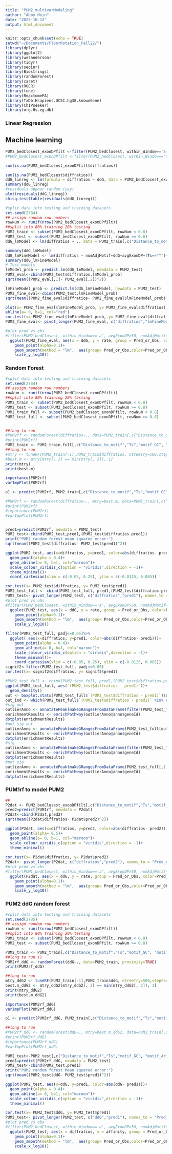 ```yaml
---
title: "PUM2_multivarModeling"
author: "Abby Hein"
date: "2022-10-12"
output: html_document
---
```


```r
knitr::opts_chunk$set(echo = TRUE)
setwd("~/Documents/FloorRotation_Fall22/")
library(dplyr)
library(ggplot2)
library(wesanderson)
library(tidyr)
library(seqinr)
library(Biostrings)
library(randomForest)
library(caret)
library(ROCR)
library(tune)
library(ReactomePA)
library(TxDb.Hsapiens.UCSC.hg38.knownGene)
library(ChIPseeker)
library(org.Hs.eg.db)
```

### Linear Regression
## Machine learning
```r
PUM2_bedClosest_exonDPfilt <-filter(PUM2_bedClosest, within_Window=='a', avgExonDP>50)
#PUM2_bedClosest_exonDPfilt <-filter(PUM2_bedClosest, within_Window=='a', padj<0.05)

sum(is.na(PUM2_bedClosest_exonDPfilt$diffratios))

sum(is.na(PUM2_bedClosest$diffratios))
ddG_linreg <- lm(formula = diffratios ~ ddG, data = PUM2_bedClosest_exonDPfilt)
summary(ddG_linreg)
#residuals appear random (yay)
plot(residuals(ddG_linreg))
chisq.test(table(residuals(ddG_linreg)))
```


```r
#split data into testing and training datasets
set.seed(2784)
## assign random row numbers
rowNum <- runif(nrow(PUM2_bedClosest_exonDPfilt))
##split into 80% training 20% testing
PUM2_train <- subset(PUM2_bedClosest_exonDPfilt, rowNum < 0.8)
PUM2_test <- subset(PUM2_bedClosest_exonDPfilt, rowNum >= 0.8)
ddG_lmModel <- lm(diffratios ~ ., data = PUM2_train[,c("Distance_to_motif","Ts","motif_GC", "motif_Arichness","deam_GC", "deam_Arichness","ddG","ss_ddG","numAdjMotif","diffratios","avgExonDP")])

summary(ddG_lmModel)
ddG_lmFineModel <- lm(diffratios ~ numAdjMotif+ddG+avgExonDP+(Ts=="T")+(Ts=="C")+Distance_to_motif+motif_GC+deam_GC, data = PUM2_train[,c("Distance_to_motif","Ts","motif_GC", "motif_Arichness","deam_GC", "deam_Arichness","ddG","ss_ddG","numAdjMotif","diffratios","avgExonDP")])
summary(ddG_lmFineModel)
# Test models
lmModel_prob <- predict.lm(ddG_lmModel, newdata = PUM2_test)
PUM2_eval<-cbind(PUM2_test$diffratios,lmModel_prob)
sqrt(mean((PUM2_eval[,1]- PUM2_eval[,2])^2))

lmFineModel_prob <- predict.lm(ddG_lmFineModel, newdata = PUM2_test)
PUM2_fine_eval<-cbind(PUM2_test,lmFineModel_prob)
sqrt(mean((PUM2_fine_eval$diffratios- PUM2_fine_eval$lmFineModel_prob)^2))

plot(x= PUM2_fine_eval$lmFineModel_prob, y= PUM2_fine_eval$diffratios)
abline(a= 0, b=1, col="red")
cor.test(x= PUM2_fine_eval$lmFineModel_prob, y= PUM2_fine_eval$diffratios)
PUM2_fine_eval<- pivot_longer(PUM2_fine_eval, c("diffratios","lmFineModel_prob"), names_to = "Pred_or_Obs", values_to = "rate")

#plot pred vs obs
#filter(PUM2_bedClosest, within_Window=='a', avgExonDP>50, numAdjMotif<=0, ss_ddG<10) %>% 
  ggplot(PUM2_fine_eval, aes(x = ddG, y = rate, group = Pred_or_Obs, color=Pred_or_Obs))+
    geom_point(alpha=0.1)+
    geom_smooth(method = "lm",  aes(group= Pred_or_Obs,color=Pred_or_Obs))+
    scale_y_log10()
```

### Random Forest 
```r
#split data into testing and training datasets
set.seed(2784)
## assign random row numbers
rowNum <- runif(nrow(PUM2_bedClosest_exonDPfilt))
##split into 80% training 20% testing
PUM2_train <- subset(PUM2_bedClosest_exonDPfilt, rowNum < 0.8)
PUM2_test <- subset(PUM2_bedClosest_exonDPfilt, rowNum >= 0.8)
PUM2_train_full <- subset(PUM2_bedClosest_exonDPfilt, rowNum < 0.8)
PUM2_test_full <- subset(PUM2_bedClosest_exonDPfilt, rowNum >= 0.8)


##long to run
#PUM2rf <- randomForest(diffratios~., data=PUM2_train[,c("Distance_to_motif","Ts","motif_GC", "motif_Arichness","deam_GC", "deam_Arichness","ddG","ss_ddG","numAdjMotif","diffratios","avgExonDP")], proximity=TRUE)
#print(PUM2rf)
PUM2_train <- PUM2_train_full[,c("Distance_to_motif","Ts","motif_GC", "motif_Arichness","deam_GC", "deam_Arichness","ddG","ss_ddG","numAdjMotif","diffratios","avgExonDP")]
##long to run
#mtry <- tuneRF(PUM2_train[-1],PUM2_train$diffratios, ntreeTry=500,stepFactor=1.5,improve=0.01, trace=TRUE, plot=TRUE)
#best.m <- mtry[mtry[, 2] == min(mtry[, 2]), 1]
print(mtry)
print(best.m)

importance(PUM2rf)
varImpPlot(PUM2rf)

p1 <- predict(PUM2rf, PUM2_train[,c("Distance_to_motif","Ts","motif_GC", "motif_Arichness","deam_GC", "deam_Arichness","ddG","ss_ddG","numAdjMotif","diffratios","avgExonDP")])

#PUM2rf <- randomForest(diffratios~., mtry=best.m, data=PUM2_train[,c("Distance_to_motif","Ts","motif_GC", "motif_Arichness","deam_GC", "deam_Arichness","ddG","ss_ddG","numAdjMotif","diffratios","avgExonDP")], proximity=TRUE)
#print(PUM2rf)
#importance(PUM2rf)
#varImpPlot(PUM2rf)


pred1=predict(PUM2rf, newdata = PUM2_test)
PUM2_test<-cbind(PUM2_test,pred1,(PUM2_test$diffratios-pred1))
print("PUM2 random forest mean squared error:")
sqrt(mean((PUM2_test$diffratios- PUM2_test$pred1)^2))

ggplot(PUM2_test, aes(x=diffratios, y=pred1, color=abs(diffratios- pred1)))+
  geom_point(alpha = 0.4)+
  geom_abline(a= 0, b=1, col="maroon")+
  scale_colour_viridis_c(option = "viridis",direction = -1)+
  theme_minimal()+
  coord_cartesian(xlim = c(-0.05, 0.25), ylim = c(-0.0125, 0.085))

cor.test(x= PUM2_test$diffratios, y= PUM2_test$pred1)
PUM2_test_full <- cbind(PUM2_test_full, pred1,(PUM2_test$diffratios-pred1))
PUM2_test<- pivot_longer(PUM2_test, c("diffratios","pred1"), names_to = "Pred_or_Obs", values_to = "rate")
#plot pred vs obs
#filter(PUM2_bedClosest, within_Window=='a', avgExonDP>50, numAdjMotif<=0, ss_ddG<10) %>% 
  ggplot(PUM2_test, aes(x = ddG, y = rate, group = Pred_or_Obs, color=Pred_or_Obs))+
    geom_point(alpha=0.1)+
    geom_smooth(method = "lm",  aes(group= Pred_or_Obs,color=Pred_or_Obs))+
    scale_y_log10()
```

```r
filter(PUM2_test_full, padj<=0.05)%>%
  ggplot( aes(x=diffratios, y=pred1, color=abs(diffratios- pred1)))+
    geom_point(alpha = 0.4)+
    geom_abline(a= 0, b=1, col="maroon")+
    scale_colour_viridis_c(option = "viridis",direction = -1)+
    theme_minimal()+
    coord_cartesian(xlim = c(-0.05, 0.25), ylim = c(-0.0125, 0.085))
signif2<-filter(PUM2_test_full, padj<=0.05)
cor.test(x= signif2$diffratios, y= signif2$pred1)
```


```r
#PUM2_test_full <- cbind(PUM2_test_full, pred1,(PUM2_test$diffratios-pred1))
ggplot(PUM2_test_full, aes(`(PUM2_test$diffratios - pred1)`))+
  geom_density()
out <- boxplot.stats(PUM2_test_full$`(PUM2_test$diffratios - pred1)`)$out
out_ind <- which(PUM2_test_full$`(PUM2_test$diffratios - pred1)` %in% c(out))
#sig out
outlierAnno <- annotatePeak(makeGRangesFromDataFrame(filter(PUM2_test_full[out_ind,], padj<=0.05)[,1:6]), TxDb=TxDb.Hsapiens.UCSC.hg38.knownGene)
enrichmentResults <- enrichPathway(outlierAnno@anno$geneId)
dotplot(enrichmentResults)
#not sig out
outlierAnno <- annotatePeak(makeGRangesFromDataFrame(PUM2_test_full[out_ind,1:6]), TxDb=TxDb.Hsapiens.UCSC.hg38.knownGene)
enrichmentResults <- enrichPathway(outlierAnno@anno$geneId)
dotplot(enrichmentResults)
#sig
outlierAnno <- annotatePeak(makeGRangesFromDataFrame(filter(PUM2_test_full, padj<=0.05)[,1:6]), TxDb=TxDb.Hsapiens.UCSC.hg38.knownGene)
enrichmentResults <- enrichPathway(outlierAnno@anno$geneId)
dotplot(enrichmentResults)
#not sig
outlierAnno <- annotatePeak(makeGRangesFromDataFrame(PUM2_test_full[,1:6]), TxDb=TxDb.Hsapiens.UCSC.hg38.knownGene)
enrichmentResults <- enrichPathway(outlierAnno@anno$geneId)
dotplot(enrichmentResults)
```



### PUM1rf to model PUM2
```r
##
P2dat <- PUM2_bedClosest_exonDPfilt[,c("Distance_to_motif","Ts","motif_GC", "motif_Arichness","deam_GC", "deam_Arichness","ddG","ss_ddG","numAdjMotif","diffratios","avgExonDP")]
pred2=predict(PUM1rf, newdata = P2dat)
P2dat<-cbind(P2dat,pred2)
sqrt(mean((P2dat$diffratios- P2dat$pred2)^2))

ggplot(P2dat, aes(x=diffratios, y=pred2, color=abs(diffratios- pred2)))+
  geom_point(alpha= 0.5)+
  geom_abline(a= 0, b=1, col="maroon")+
  scale_colour_viridis_c(option = "viridis",direction = -1)+
  theme_minimal()
  
cor.test(x= P2dat$diffratios, y= P2dat$pred2)
P2dat<- pivot_longer(P2dat, c("diffratios","pred2"), names_to = "Pred_or_Obs", values_to = "rate")
#plot pred vs obs
#filter(PUM1_bedClosest, within_Window=='a', avgExonDP>50, numAdjMotif<=0, ss_ddG<10) %>% 
  ggplot(P2dat, aes(x = ddG, y = rate, group = Pred_or_Obs, color=Pred_or_Obs))+
    geom_point(alpha=0.1)+
    geom_smooth(method = "lm",  aes(group= Pred_or_Obs,color=Pred_or_Obs))+
    scale_y_log10()
```



### PUM2 ddG random forest
```r
#split data into testing and training datasets
set.seed(2785)
## assign random row numbers
rowNum <- runif(nrow(PUM2_bedClosest_exonDPfilt))
##split into 80% training 20% testing
PUM2_train <- subset(PUM2_bedClosest_exonDPfilt, rowNum < 0.8)
PUM2_test <- subset(PUM2_bedClosest_exonDPfilt, rowNum >= 0.8)

PUM2_train <- PUM2_train[,c("Distance_to_motif","Ts","motif_GC", "motif_Arichness","deam_GC", "deam_Arichness","ddG","ss_ddG","numAdjMotif","diffratios","avgExonDP")]
##long to run ()
PUM2rf_ddG <- randomForest(ddG~., data=PUM2_train, proximity=TRUE)
print(PUM2rf_ddG)

##long to run
mtry_ddG2 <- tuneRF(PUM2_train[-1],PUM2_train$ddG, ntreeTry=500,stepFactor=1.5,improve=0.01, trace=TRUE, plot=TRUE)
best.m_ddG2 <- mtry_ddG2[mtry_ddG2[, 2] == min(mtry_ddG2[, 2]), 1]
print(mtry_ddG2)
print(best.m_ddG2)

importance(PUM2rf_ddG)
varImpPlot(PUM2rf_ddG)

p1 <- predict(PUM2rf_ddG, PUM2_train[,c("Distance_to_motif","Ts","motif_GC", "motif_Arichness","deam_GC", "deam_Arichness","ddG","ss_ddG","numAdjMotif","diffratios","avgExonDP")])

##long to run
#PUM2rf_ddG <- randomForest(ddD~., mtry=best.m_ddG2, data=PUM2_train[,c("Distance_to_motif","Ts","motif_GC", "motif_Arichness","deam_GC", "deam_Arichness","ddG","ss_ddG","numAdjMotif","diffratios","avgExonDP")], proximity=TRUE)
#print(PUM2rf_ddG)
#importance(PUM2rf_ddG)
#varImpPlot(PUM2rf_ddG)

PUM2_test<-PUM2_test[,c("Distance_to_motif","Ts","motif_GC", "motif_Arichness","deam_GC", "deam_Arichness","ddG","ss_ddG","numAdjMotif","diffratios","avgExonDP")]
pred1=predict(PUM2rf_ddG, newdata = PUM2_test)
PUM2_test<-cbind(PUM2_test,pred1)
print("PUM2 random forest Mean squared error:")
sqrt(mean((PUM2_test$ddG- PUM2_test$pred1)^2))

ggplot(PUM2_test, aes(x=ddG, y=pred1, color=abs(ddG- pred1)))+
  geom_point(alpha = 0.4)+
  geom_abline(a= 0, b=1, col="maroon")+
  scale_colour_viridis_c(option = "viridis",direction = -1)+
  theme_minimal()

cor.test(x= PUM2_test$ddG, y= PUM2_test$pred1)
PUM2_test<- pivot_longer(PUM2_test, c("ddG","pred1"), names_to = "Pred_or_Obs", values_to = "affinity")
#plot pred vs obs
#filter(PUM2_bedClosest, within_Window=='a', avgExonDP>50, numAdjMotif<=0, ss_ddG<10) %>% 
  ggplot(PUM2_test, aes(x = diffratios, y = affinity, group = Pred_or_Obs, color=Pred_or_Obs))+
    geom_point(alpha=0.1)+
    geom_smooth(method = "lm",  aes(group= Pred_or_Obs,color=Pred_or_Obs))+
    scale_x_log10()
```

